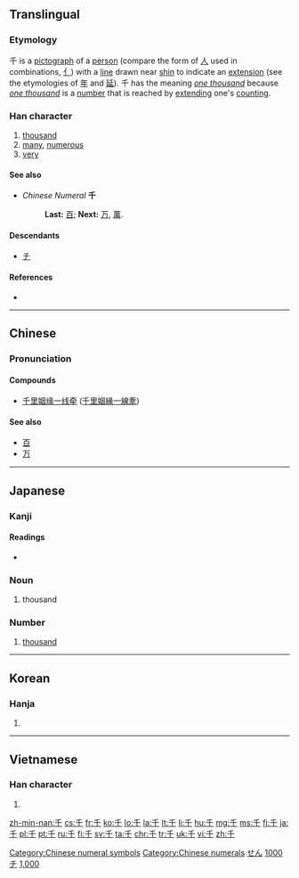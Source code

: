 {{also|于|仟|壬|干}}
==Translingual==
{{stroke order|type=animate}}
{{stroke order|strokes=3}}

===Etymology===
{{liushu|i}} 千 is a [[pictograph]] of a [[person]] (compare the form of [[人]] used in combinations, [[亻]]) with a [[line]] drawn near [[shin]] to indicate an [[extension]] (see the etymologies of [[年]] and [[延]]). 千 has the meaning ''[[one thousand]]'' because ''[[one thousand]]'' is a [[number]] that is reached by [[extending]] one's [[counting]].

===Han character===
{{Han char|rn=24|rad=十|as=01|sn=3|four=2040<sub>0</sub>|canj=竹十 (HJ)|ids=⿱[[丿]][[十]]}}

# [[thousand]]
# [[many]], [[numerous]]
# [[very]]

====See also====
*''Chinese Numeral'' '''千'''
*:'''Last:''' [[百]]; '''Next:''' [[万]], [[萬]].

====Descendants====
* [[チ]]

====References====
* {{Han ref|kx=0155.190|dkj=02697|dj=0351.020|hdz=10059.010|uh=5343|ud=21315|bh=A464|bd=42084}}

[[Category:Chinese numeral symbols]]
[[Category:Chinese numerals]]

----

==Chinese==
{{zh-forms}}

===Pronunciation===
{{zh-pron
|m=qiān
|c=cin1
|h=
|mn=chheng/chhian
|mn_note=chheng - vernacular, chhian - literary
|w=
|mc=y
|oc=y
|ma=zh-qiān.ogg
|cat=num,det,pron,a,adv
}}

====Compounds====
{{top2}}
* [[千里姻缘一线牵]] ([[千里姻緣一線牽]])
{{mid2}}
{{bottom}}

====See also====
* [[百]]
* [[万]]

----

==Japanese==

===Kanji===
{{ja-kanji|grade=1|rs=十01}}

====Readings====
* {{ja-readings
|goon=[[せん]] (sen)
|kanon=[[せん]] (sen)
|kun=[[ち]] (chi)
|nanori=[[かず]] (kazu), [[ゆき]] (yuki)}}

===Noun===
{{ja-noun|ち}}

# thousand

===Number===
{{ja-pos|せん|numeral symbol}}

# [[thousand]]

[[Category:1000 Japanese basic words|せん]]
[[Category:Japanese numeral symbols|1000]]
[[Category:Han characters from which katakana were derived|チ]]

----

==Korean==

===Hanja===
{{ko-hanja|hangeul=천|eumhun=일천|rv=cheon|mr=ch'ŏn}}

# {{defn|lang=ko|sort=十01}}

[[Category:Korean numeral symbols|1,000]]

----

==Vietnamese==

===Han character===
{{vi-hantu|[[thiên]]|rs=十01}}

# {{defn|lang=vi|sort=十01}}

[[zh-min-nan:千]]
[[cs:千]]
[[fr:千]]
[[ko:千]]
[[lo:千]]
[[la:千]]
[[lt:千]]
[[li:千]]
[[hu:千]]
[[mg:千]]
[[ms:千]]
[[fj:千]]
[[ja:千]]
[[pl:千]]
[[pt:千]]
[[ru:千]]
[[fi:千]]
[[sv:千]]
[[ta:千]]
[[chr:千]]
[[tr:千]]
[[uk:千]]
[[vi:千]]
[[zh:千]]